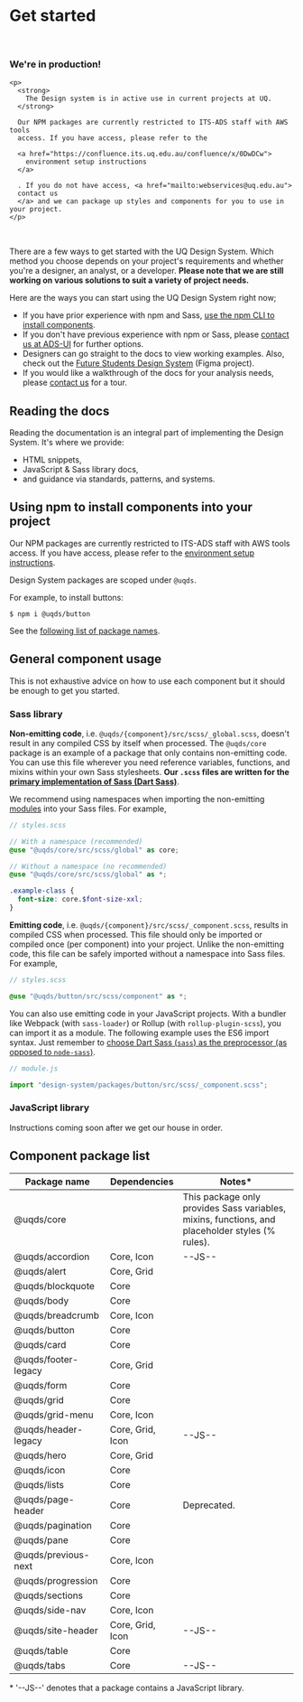 
<Meta title="Introduction/Get started" />

# Get started

<br />

<div className="uq-alert uq-alert--info" role="alert">
  <div className="uqds-alert uq-alert__message">
    <h3 className="uq-alert__title">We're in production!</h3>

    <p>
      <strong>
        The Design system is in active use in current projects at UQ.
      </strong>

      Our NPM packages are currently restricted to ITS-ADS staff with AWS tools
      access. If you have access, please refer to the

      <a href="https://confluence.its.uq.edu.au/confluence/x/0DwDCw">
        environment setup instructions
      </a>

      . If you do not have access, <a href="mailto:webservices@uq.edu.au">
      contact us
      </a> and we can package up styles and components for you to use in your project.
    </p>

  </div>
</div>

<br />

There are a few ways to get started with the UQ Design System. Which method you choose depends on your project's requirements and whether you're a designer, an analyst, or a developer. **Please note that we are still working on various solutions to suit a variety of project needs.**

Here are the ways you can start using the UQ Design System right now;

- If you have prior experience with npm and Sass, [use the npm CLI to install components](#using-npm-to-install-components-into-your-project).
- If you don't have previous experience with npm or Sass, please [contact us at ADS-UI][2] for further options.
- Designers can go straight to the docs to view working examples. Also, check out the [Future Students Design System][3] (Figma project).
- If you would like a walkthrough of the docs for your analysis needs, please [contact us][2] for a tour.

## Reading the docs

Reading the documentation is an integral part of implementing the Design System.
It's where we provide:

- HTML snippets,
- JavaScript & Sass library docs,
- and guidance via standards, patterns, and systems.

## Using npm to install components into your project

Our NPM packages are currently restricted to ITS-ADS staff with AWS tools access. If you have access, please refer to the [environment setup instructions][1].

Design System packages are scoped under `@uqds`.

For example, to install buttons:

```shell
$ npm i @uqds/button
```

See the [following list of package names](#component-package-list).

## General component usage

This is not exhaustive advice on how to use each component but it should be
enough to get you started.

### Sass library

**Non-emitting code**, i.e. `@uqds/{component}/src/scss/_global.scss`, doesn't
result in any compiled CSS by itself when processed. The `@uqds/core` package is
an example of a package that only contains non-emitting code. You can use this
file wherever you need reference variables, functions, and mixins within your
own Sass stylesheets. **Our `.scss` files are written for the [primary
implementation of Sass (Dart Sass)][6]**.

We recommend using namespaces when importing the non-emitting [modules][5] into
your Sass files. For example,

```scss
// styles.scss

// With a namespace (recommended)
@use "@uqds/core/src/scss/global" as core;

// Without a namespace (no recommended)
@use "@uqds/core/src/scss/global" as *;

.example-class {
  font-size: core.$font-size-xxl;
}
```

**Emitting code**, i.e. `@uqds/{component}/src/scss/_component.scss`, results in
compiled CSS when processed. This file should only be imported or compiled once
(per component) into your project. Unlike the non-emitting code, this file can be
safely imported without a namespace into Sass files. For example,

```scss
// styles.scss

@use "@uqds/button/src/scss/component" as *;
```

You can also use emitting code in your JavaScript projects. With a bundler like
Webpack (with `sass-loader`) or Rollup (with `rollup-plugin-scss`), you can import
it as a module. The following example uses the ES6 import syntax. Just remember
to [choose Dart Sass (`sass`) as the preprocessor (as opposed to `node-sass`)][7].

```javascript
// module.js

import "design-system/packages/button/src/scss/_component.scss";
```

### JavaScript library

Instructions coming soon after we get our house in order.

## Component package list

| Package name        | Dependencies     | Notes\*                                                                                         |
| ------------------- | ---------------- | ----------------------------------------------------------------------------------------------- |
| @uqds/core          |                  | This package only provides Sass variables, mixins, functions, and placeholder styles (% rules). |
| @uqds/accordion     | Core, Icon       | --JS--                                                                                          |
| @uqds/alert         | Core, Grid       |                                                                                                 |
| @uqds/blockquote    | Core             |                                                                                                 |
| @uqds/body          | Core             |                                                                                                 |
| @uqds/breadcrumb    | Core, Icon       |                                                                                                 |
| @uqds/button        | Core             |                                                                                                 |
| @uqds/card          | Core             |                                                                                                 |
| @uqds/footer-legacy | Core, Grid       |                                                                                                 |
| @uqds/form          | Core             |                                                                                                 |
| @uqds/grid          | Core             |                                                                                                 |
| @uqds/grid-menu     | Core, Icon       |                                                                                                 |
| @uqds/header-legacy | Core, Grid, Icon | --JS--                                                                                          |
| @uqds/hero          | Core, Grid       |                                                                                                 |
| @uqds/icon          | Core             |                                                                                                 |
| @uqds/lists         | Core             |                                                                                                 |
| @uqds/page-header   | Core             | Deprecated.                                                                                     |
| @uqds/pagination    | Core             |                                                                                                 |
| @uqds/pane          | Core             |                                                                                                 |
| @uqds/previous-next | Core, Icon       |                                                                                                 |
| @uqds/progression   | Core             |                                                                                                 |
| @uqds/sections      | Core             |                                                                                                 |
| @uqds/side-nav      | Core, Icon       |                                                                                                 |
| @uqds/site-header   | Core, Grid, Icon | --JS--                                                                                          |
| @uqds/table         | Core             |                                                                                                 |
| @uqds/tabs          | Core             | --JS--                                                                                          |

\* '--JS--' denotes that a package contains a JavaScript library.

[1]: https://confluence.its.uq.edu.au/confluence/x/0DwDCw
[2]: /?path=/docs/introduction-overview--page#contacts-and-community
[3]: https://www.figma.com/file/Li7SZkmaLgw8ZdiHje2q7x/Future-Students-Design-System?node-id=1691%3A0
[4]: https://registry.npmjs.org
[5]: https://sass-lang.com/documentation/at-rules/use
[6]: https://sass-lang.com/dart-sass
[7]: https://webpack.js.org/loaders/sass-loader/#implementation
